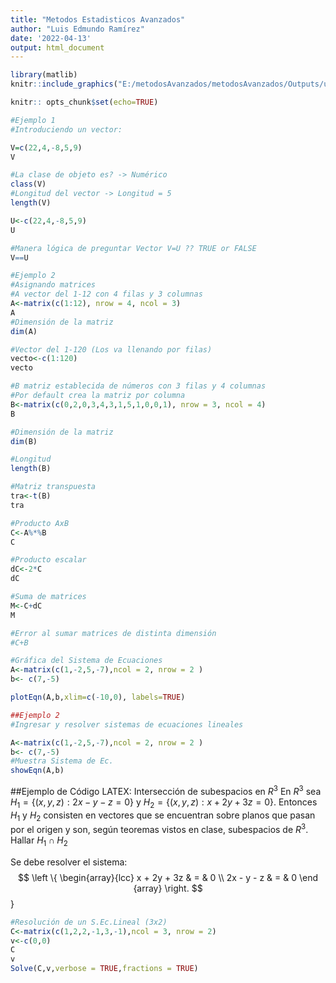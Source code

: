 ```yaml
---
title: "Metodos Estadisticos Avanzados"
author: "Luis Edmundo Ramírez"
date: '2022-04-13'
output: html_document
---
```

```r
library(matlib)
knitr::include_graphics("E:/metodosAvanzados/metodosAvanzados/Outputs/uca.JPG")
```

```r
knitr:: opts_chunk$set(echo=TRUE)
```

```r
#Ejemplo 1
#Introduciendo un vector:

V=c(22,4,-8,5,9)
V

#La clase de objeto es? -> Numérico
class(V)
#Longitud del vector -> Longitud = 5
length(V)

U<-c(22,4,-8,5,9)
U

#Manera lógica de preguntar Vector V=U ?? TRUE or FALSE
V==U
```

```r
#Ejemplo 2
#Asignando matrices
#A vector del 1-12 con 4 filas y 3 columnas
A<-matrix(c(1:12), nrow = 4, ncol = 3)
A
#Dimensión de la matriz
dim(A)
```


```r
#Vector del 1-120 (Los va llenando por filas)
vecto<-c(1:120)
vecto
```


```r
#B matriz establecida de números con 3 filas y 4 columnas
#Por default crea la matriz por columna
B<-matrix(c(0,2,0,3,4,3,1,5,1,0,0,1), nrow = 3, ncol = 4)
B

#Dimensión de la matriz
dim(B)

#Longitud
length(B)

#Matriz transpuesta
tra<-t(B)
tra

#Producto AxB
C<-A%*%B
C

```

```r
#Producto escalar
dC<-2*C
dC

```

```r
#Suma de matrices
M<-C+dC
M

#Error al sumar matrices de distinta dimensión
#C+B
```


```r
#Gráfica del Sistema de Ecuaciones
A<-matrix(c(1,-2,5,-7),ncol = 2, nrow = 2 )
b<- c(7,-5)

plotEqn(A,b,xlim=c(-10,0), labels=TRUE)
```

```r
##Ejemplo 2
#Ingresar y resolver sistemas de ecuaciones lineales

A<-matrix(c(1,-2,5,-7),ncol = 2, nrow = 2 )
b<- c(7,-5)
#Muestra Sistema de Ec.
showEqn(A,b)
```


##Ejemplo de Código LATEX: Intersección de subespacios en $R^3$
En $R^3$ sea $H_1=\{(x,y,z):2x-y-z=0\}$ y $H_2=\{(x,y,z):x+2y+3z=0\}$.
Entonces $H_1$ y $H_2$ consisten en vectores que se encuentran sobre planos que pasan por el origen y son, según teoremas vistos en clase, subespacios de $R^3$.
Hallar $H_1 \cap H_2$

Se debe resolver el sistema:
$$ \left \{ \begin{array}{lcc}
          x + 2y + 3z & = & 0 \\
          2x - y - z & = & 0
          \end {array}
    \right.
    $$
}

```r
#Resolución de un S.Ec.Lineal (3x2)
C<-matrix(c(1,2,2,-1,3,-1),ncol = 3, nrow = 2)
v<-c(0,0)
C
v
Solve(C,v,verbose = TRUE,fractions = TRUE)
```


